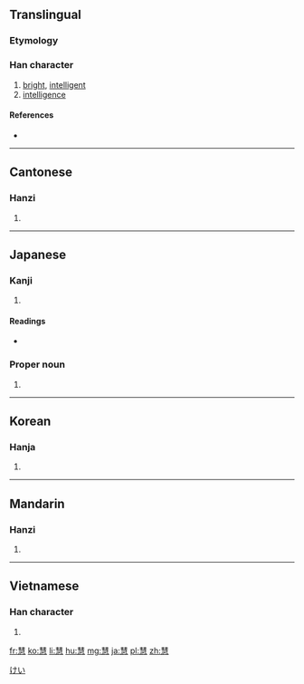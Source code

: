 ==Translingual==

===Etymology===
{{Han compound|彗|心|c1=p|c2=s|t2=heart|ls=psc}}

===Han character===
{{Han char|rn=61|rad=心|as=11|sn=15|four=5533<sub>7</sub>|canj=手十尸一心 (QJSMP)}}

# [[bright]], [[intelligent]]
# [[intelligence]]

====References====
* {{Han ref|kx=0399.180|dkj=11116|dj=0739.060|hdz=42340.050|uh=6167|ud=24935|bh=BC7A|bd=48250}}

----

==Cantonese==

===Hanzi===
{{yue-hanzi|jyut=|y=wai6}}

# {{defn|lang=yue|sort=心11}}

----

==Japanese==

===Kanji===
{{ja-kanji|grade=|rs=心11}}

# {{defn|lang=ja|sort=心11}}

====Readings====
* {{ja-readings|on=[[けい]] (kei), [[え]] (e)|kun=[[さとい]] (satoi)}}

===Proper noun===
{{ja-pos|k|proper|hira=けい|rom=Kei}}

# {{given name|male|lang=ja}}

[[Category:Japanese male given names|けい]]

----

==Korean==

===Hanja===
{{ko-hanja|hangeul=혜|eumhun=|rv=hye|mr=hye|y=hyey}}

# {{defn|lang=ko|sort=心11}}

----

==Mandarin==

===Hanzi===
{{cmn-hanzi|pin=[[huì]] ([[hui4]])|wg=hui<sup>4</sup>}}

# {{defn|lang=cmn|sort=心11}}

----

==Vietnamese==

===Han character===
{{vi-hantu|[[tuệ]], [[huệ]]|rs=心11}}

# {{defn|lang=vi|sort=心11}}

[[fr:慧]]
[[ko:慧]]
[[li:慧]]
[[hu:慧]]
[[mg:慧]]
[[ja:慧]]
[[pl:慧]]
[[zh:慧]]